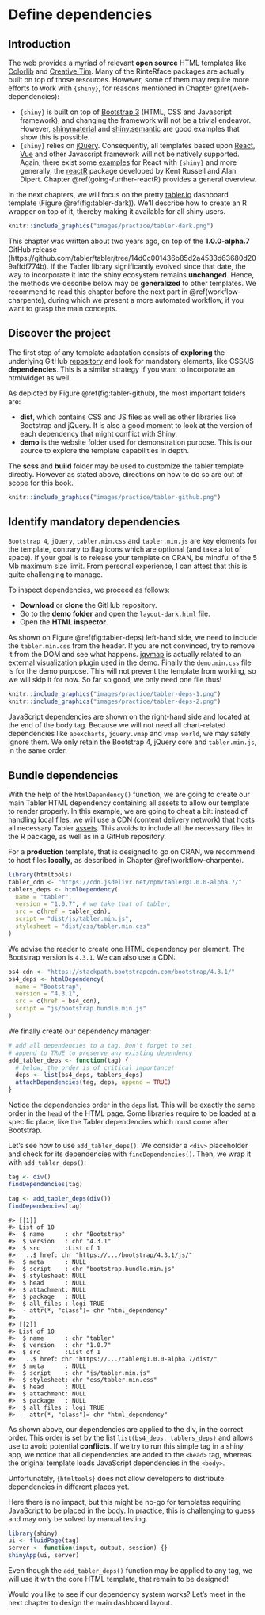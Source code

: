 # Define dependencies {#custom-templates-dependencies}

## Introduction
The web provides a myriad of relevant **open source** HTML templates like [Colorlib](https://colorlib.com) and [Creative Tim](https://www.creative-tim.com/bootstrap-themes/free). Many of the RinteRface packages are actually built on top of those resources. However, some of them may require more efforts to work with `{shiny}`, for reasons mentioned in Chapter \@ref(web-dependencies):

  * `{shiny}` is built on top of [Bootstrap 3](https://getbootstrap.com/docs/3.3/) (HTML, CSS and Javascript framework), and changing the framework will not be a trivial endeavor. However, [shinymaterial](https://github.com/ericrayanderson/shinymaterial) and [shiny.semantic](https://github.com/Appsilon/shiny.semantic) are good examples that show this is possible.
  * `{shiny}` relies on [jQuery](https://jquery.com). Consequently, all templates based upon [React](https://fr.reactjs.org), [Vue](https://vuejs.org) and other Javascript framework will not be natively supported. Again, there exist some [examples](https://github.com/alandipert/react-widget-demo/blob/3cd9087c62ece68e8bcdd86f69e4319ac994dc97/app.R) for React with `{shiny}` and more generally,
the [reactR](https://react-r.github.io/reactR/) package developed by Kent Russell and Alan Dipert. Chapter \@ref(going-further-reactR) provides a general overview.

In the next chapters, we will focus on the pretty [tabler.io](https://preview-dev.tabler.io/layout-dark.html) dashboard template (Figure \@ref(fig:tabler-dark)). We'll describe how to create an R wrapper on top of it, thereby making it available for all shiny users. 

```r
knitr::include_graphics("images/practice/tabler-dark.png")
```

::: {.importantblock data-latex=""}
This chapter was written about two years ago, on top of the __1.0.0-alpha.7__ GitHub release (https://github.com/tabler/tabler/tree/14d0c001436b85d2a4533d63680d209affdf774b). 
If the Tabler library significantly evolved since that date, the way to incorporate it into 
the shiny ecosystem remains __unchanged__. Hence, the methods we describe below may be __generalized__ to other
templates. We recommend to read this chapter before the next part in \@ref(workflow-charpente), during
which we present a more automated workflow, if you want to grasp the main concepts.
:::

## Discover the project
The first step of any template adaptation consists of __exploring__ the underlying GitHub [repository](https://github.com/tabler/tabler/tree/14d0c001436b85d2a4533d63680d209affdf774b)
and look for mandatory elements, like CSS/JS __dependencies__. 
This is a similar strategy if you want to incorporate an htmlwidget as well. 

As depicted by Figure \@ref(fig:tabler-github), the most important folders are:

  - __dist__, which contains CSS and JS files as well as other libraries like Bootstrap and jQuery. 
  It is also a good moment to look at the version of each dependency that might conflict with Shiny.
  - __demo__ is the website folder used for demonstration purpose. 
  This is our source to explore the template capabilities in depth.
  
The __scss__ and __build__ folder may be used to customize the tabler template directly. However as stated above, directions on how to do so are out of scope for this book.  

```r
knitr::include_graphics("images/practice/tabler-github.png")
```

## Identify mandatory dependencies
`Bootstrap 4`, `jQuery`, `tabler.min.css` and `tabler.min.js` are key elements for the template, 
contrary to flag icons which are optional (and take a lot of space). 
If your goal is to release your template on CRAN, be mindful of the 5 Mb maximum size limit. 
From personal experience, I can attest that this is quite challenging to manage.

To inspect dependencies, we proceed as follows:

  - __Download__ or __clone__ the GitHub repository.
  - Go to the __demo folder__ and open the `layout-dark.html` file.
  - Open the __HTML inspector__.
  
As shown on Figure \@ref(fig:tabler-deps) left-hand side, we need to include the `tabler.min.css` from the header. If you are not convinced, try to remove it from the DOM and see what happens. [jqvmap](https://www.10bestdesign.com/jqvmap/) is actually related to an external visualization plugin used in the demo. Finally the `demo.min.css` file is for the demo purpose. 
This will not prevent the template from working, so we will skip it for now. So far so good, we only need one file thus!
  
```r
knitr::include_graphics("images/practice/tabler-deps-1.png")
knitr::include_graphics("images/practice/tabler-deps-2.png")
```

JavaScript dependencies are shown on the right-hand side and located at the end of the body tag. Because we will not need all chart-related dependencies like `apexcharts`, `jquery.vmap` and `vmap world`, we may safely ignore them. We only retain the Bootstrap 4, jQuery core and `tabler.min.js`, in the same order.

## Bundle dependencies
With the help of the `htmlDependency()` function, we are going to create our main Tabler HTML dependency containing all assets to allow our template to render properly. In this example, we are going to cheat a bit: instead of handling local files, we will use a CDN (content delivery network) that hosts all necessary Tabler [assets](https://www.jsdelivr.com/package/npm/tabler). This avoids to include all the necessary files in the R package, as well as in a GitHub repository.

::: {.warningblock data-latex=""}
For a __production__ template, that is designed to go on CRAN,
we recommend to host files __locally__, as described in Chapter \@ref(workflow-charpente).
:::

```r
library(htmltools)
tabler_cdn <- "https://cdn.jsdelivr.net/npm/tabler@1.0.0-alpha.7/"
tablers_deps <- htmlDependency(
  name = "tabler",
  version = "1.0.7", # we take that of tabler,
  src = c(href = tabler_cdn),
  script = "dist/js/tabler.min.js",
  stylesheet = "dist/css/tabler.min.css"
)
```

We advise the reader to create one HTML dependency per element. The Bootstrap version is `4.3.1`. We can also use a CDN:

```r
bs4_cdn <- "https://stackpath.bootstrapcdn.com/bootstrap/4.3.1/"
bs4_deps <- htmlDependency(
  name = "Bootstrap",
  version = "4.3.1",
  src = c(href = bs4_cdn),
  script = "js/bootstrap.bundle.min.js"
)
```

We finally create our dependency manager:

```r
# add all dependencies to a tag. Don't forget to set 
# append to TRUE to preserve any existing dependency
add_tabler_deps <- function(tag) {
  # below, the order is of critical importance!
  deps <- list(bs4_deps, tablers_deps)
  attachDependencies(tag, deps, append = TRUE)
}
```

Notice the dependencies order in the `deps` list. This will be exactly the same order in the `head` of the HTML page. Some libraries require to be loaded at a specific place, like the Tabler dependencies which must come after Bootstrap. 

Let's see how to use `add_tabler_deps()`. We consider a `<div>` placeholder and check for its dependencies with `findDependencies()`. 
Then, we wrap it with `add_tabler_deps()`:

```r
tag <- div()
findDependencies(tag)
```

```r
tag <- add_tabler_deps(div())
findDependencies(tag)
```

```
#> [[1]]
#> List of 10
#>  $ name      : chr "Bootstrap"
#>  $ version   : chr "4.3.1"
#>  $ src       :List of 1
#>   ..$ href: chr "https://.../bootstrap/4.3.1/js/"
#>  $ meta      : NULL
#>  $ script    : chr "bootstrap.bundle.min.js"
#>  $ stylesheet: NULL
#>  $ head      : NULL
#>  $ attachment: NULL
#>  $ package   : NULL
#>  $ all_files : logi TRUE
#>  - attr(*, "class")= chr "html_dependency"
#> 
#> [[2]]
#> List of 10
#>  $ name      : chr "tabler"
#>  $ version   : chr "1.0.7"
#>  $ src       :List of 1
#>   ..$ href: chr "https://.../tabler@1.0.0-alpha.7/dist/"
#>  $ meta      : NULL
#>  $ script    : chr "js/tabler.min.js"
#>  $ stylesheet: chr "css/tabler.min.css"
#>  $ head      : NULL
#>  $ attachment: NULL
#>  $ package   : NULL
#>  $ all_files : logi TRUE
#>  - attr(*, "class")= chr "html_dependency"
```

As shown above, our dependencies are applied to the div, in the correct order. This order is set by the list `list(bs4_deps, tablers_deps)` and allows use to avoid potential __conflicts__. If we try to run this simple tag in a shiny app, we notice that all dependencies are added to the `<head>` tag, whereas the original template loads JavaScript dependencies in the `<body>`. 

::: {.noteblock data-latex=""}
Unfortunately, `{htmltools}` does not allow developers to distribute dependencies in different places yet.
:::

Here there is no impact, but this might be no-go for templates requiring JavaScript to be placed in the body. In practice, this is challenging to guess and may only be solved by manual testing.

```r
library(shiny)
ui <- fluidPage(tag)
server <- function(input, output, session) {}
shinyApp(ui, server)
```

Even though the `add_tabler_deps()` function may be applied to any tag, we will use it with the core HTML template, that remain to be designed!

Would you like to see if our dependency system works? Let's meet in the next chapter to design the main dashboard layout.
